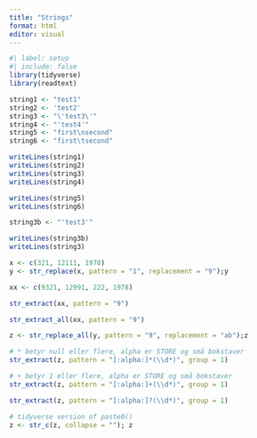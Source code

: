```yaml
---
title: "Strings"
format: html
editor: visual
---
```


```r
#| label: setup
#| include: false
library(tidyverse)
library(readtext)
```

```r
string1 <- "test1"
string2 <- 'test2'
string3 <- "\'test3\'"
string4 <- "'test4'"
string5 <- "first\nsecond"
string6 <- "first\tsecond"
```

```r
writeLines(string1)
writeLines(string2)
writeLines(string3)
writeLines(string4)
```

```r
writeLines(string5)
writeLines(string6)
```

```r
string3b <- "'test3'"
```

```r
writeLines(string3b)
writeLines(string3)
```

```r
x <- c(321, 12111, 1978)
y <- str_replace(x, pattern = "1", replacement = "9");y
```

```r
xx <- c(9321, 12991, 222, 1978)
```

```r
str_extract(xx, pattern = "9")
```

```r
str_extract_all(xx, pattern = "9")
```

```r
z <- str_replace_all(y, pattern = "9", replacement = "ab");z
```

```r
# * betyr null eller flere, alpha er STORE og små bokstaver
str_extract(z, pattern = "[:alpha:]*(\\d*)", group = 1)
```

```r
# + betyr 1 eller flere, alpha er STORE og små bokstaver
str_extract(z, pattern = "[:alpha:]+(\\d*)", group = 1)
```

```r
str_extract(z, pattern = "[:alpha:]?(\\d*)", group = 1)
```

```r
# tidyverse version of paste0()
z <- str_c(z, collapse = ""); z
```
